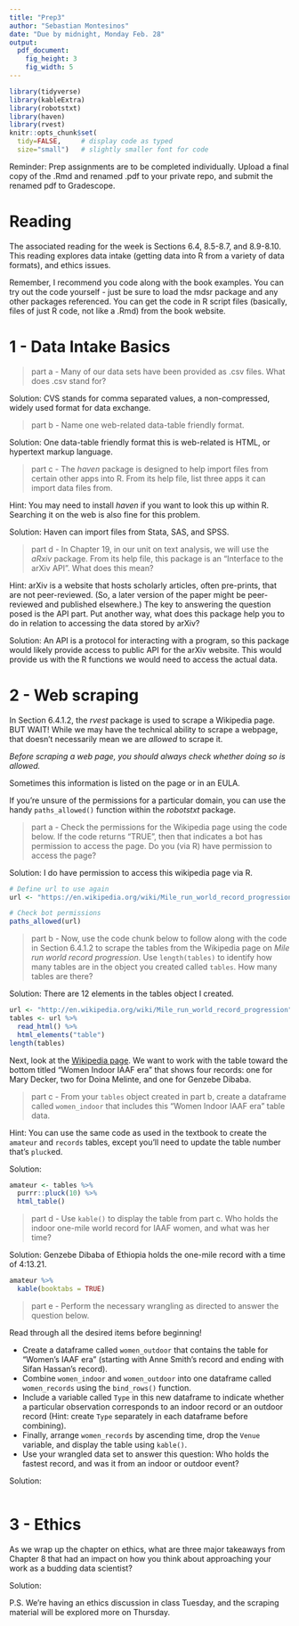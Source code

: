 ```yaml
---
title: "Prep3"
author: "Sebastian Montesinos"
date: "Due by midnight, Monday Feb. 28"
output: 
  pdf_document:
    fig_height: 3
    fig_width: 5
---
```


```r
library(tidyverse)
library(kableExtra)
library(robotstxt)
library(haven)
library(rvest)
knitr::opts_chunk$set(
  tidy=FALSE,     # display code as typed
  size="small")   # slightly smaller font for code
```

Reminder: Prep assignments are to be completed individually. Upload a final copy of the .Rmd and renamed .pdf to your private repo, and submit the renamed pdf to Gradescope. 

# Reading

The associated reading for the week is Sections 6.4, 8.5-8.7, and 8.9-8.10. This reading explores data intake (getting data into R from a variety of data formats), and ethics issues. 

Remember, I recommend you code along with the book examples. You can try out the code yourself - just be sure to load the mdsr package and any other packages referenced. You can get the code in R script files (basically, files of just R code, not like a .Rmd) from the book website. 


\newpage

# 1 - Data Intake Basics

<!-- PROBLEM 1 ---------------------------------------------------------------->

> part a - Many of our data sets have been provided as .csv files. What does .csv stand for?

Solution: CVS stands for comma separated values, a non-compressed, widely used format for data exchange.

> part b - Name one web-related data-table friendly format.

Solution: One data-table friendly format this is web-related is HTML, or hypertext markup language.

> part c - The *haven* package is designed to help import files from certain other apps into R. From its help file, list three apps it can import data files from.

Hint: You may need to install *haven* if you want to look this up within R. Searching it on the web is also fine for this problem. 

Solution: Haven can import files from Stata, SAS, and SPSS.

> part d - In Chapter 19, in our unit on text analysis, we will use the *aRxiv* package. From its help file, this package is an "Interface to the arXiv API". What does this mean?

Hint: arXiv is a website that hosts scholarly articles, often pre-prints, that are not peer-reviewed. (So, a later version of the paper might be peer-reviewed and published elsewhere.) The key to answering the question posed is the API part. Put another way, what does this package help you to do in relation to accessing the data stored by arXiv?

Solution: An API is a protocol for interacting with a program, so this package would likely provide access to public API for the arXiv website. This would provide us with the R functions we would need to access the actual data.

\newpage

<!-- PROBLEM 2 ---------------------------------------------------------------->

# 2 - Web scraping

In Section 6.4.1.2, the *rvest* package is used to scrape a Wikipedia page.  BUT WAIT!  While we may have the technical ability to scrape a webpage, that doesn't necessarily mean we are *allowed* to scrape it.

*Before scraping a web page, you should always check whether doing so is allowed.*

Sometimes this information is listed on the page or in an EULA.  

If you're unsure of the permissions for a particular domain, you can use the handy `paths_allowed()` function within the *robotstxt* package.

> part a - Check the permissions for the Wikipedia page using the code below. If the code returns "TRUE", then that indicates a bot has permission to access the page. Do you (via R) have permission to access the page? 

Solution: I do have permission to access this wikipedia page via R.

```r
# Define url to use again
url <- "https://en.wikipedia.org/wiki/Mile_run_world_record_progression"

# Check bot permissions
paths_allowed(url)
```

<!-- You should have a sentence here that states whether or not you have permission to access the page. -->



> part b - Now, use the code chunk below to follow along with the code in Section 6.4.1.2 to scrape the tables from the Wikipedia page on *Mile run world record progression*.  Use `length(tables)` to identify how many tables are in the object you created called `tables`. How many tables are there? 

<!--
Remember to load any necessary packages in the `setup` code chunk, installing them first if necessary.
Note: `html_nodes()` shown in the text has now been superseded by `html_elements()` but they operate in the same way.
-->

Solution: There are 12 elements in the tables object I created.

```r
url <- "http://en.wikipedia.org/wiki/Mile_run_world_record_progression"
tables <- url %>% 
  read_html() %>% 
  html_elements("table")
length(tables)
```



Next, look at the [Wikipedia page](https://en.wikipedia.org/wiki/Mile_run_world_record_progression). We want to work with the table toward the bottom titled "Women Indoor IAAF era" that shows four records: one for Mary Decker, two for Doina Melinte, and one for Genzebe Dibaba.  

> part c - From your `tables` object created in part b, create a dataframe called `women_indoor` that includes this "Women Indoor IAAF era" table data.  

Hint: You can use the same code as used in the textbook to create the `amateur` and `records` tables, except you'll need to update the table number that's `pluck`ed.

Solution:

```r
amateur <- tables %>%
  purrr::pluck(10) %>%
  html_table()
```

> part d - Use `kable()` to display the table from part c. Who holds the indoor one-mile world record for IAAF women, and what was her time?

<!--
Remember the argument `booktabs = TRUE` is a quick way to make the table look nice!
-->

Solution: Genzebe Dibaba of Ethiopia holds the one-mile record with a time of 4:13.21. 


```r
amateur %>%
  kable(booktabs = TRUE)
```

> part e - Perform the necessary wrangling as directed to answer the question below. 

Read through all the desired items before beginning!

* Create a dataframe called `women_outdoor` that contains the table for "Women's IAAF era" (starting with Anne Smith's record and ending with Sifan Hassan's record).
* Combine `women_indoor` and `women_outdoor` into one dataframe called `women_records` using the `bind_rows()` function.
* Include a variable called `Type` in this new dataframe to indicate whether a particular observation corresponds to an indoor record or an outdoor record (Hint: create `Type` separately in each dataframe before combining).
* Finally, arrange `women_records` by ascending time, drop the `Venue` variable, and display the table using `kable()`.
* Use your wrangled data set to answer this question: Who holds the fastest record, and was it from an indoor or outdoor event?

<!-- Note: you can break a `kable` table across pages in the pdf by using the argument `longtable = TRUE` -->

Solution:

```r

```

\newpage

<!-- PROBLEM 3 ---------------------------------------------------------------->

# 3 - Ethics

As we wrap up the chapter on ethics, what are three major takeaways from Chapter 8 that had an impact on how you think about approaching your work as a budding data scientist?

Solution:




P.S. We're having an ethics discussion in class Tuesday, and the scraping material will be explored more on Thursday.


<!--
Remember to do the final commit + push, this time including your renamed pdf, and upload to Gradescope.
-->

